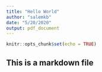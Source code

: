 ```yaml
---
title: "Hello World"
author: "salemkb"
date: "5/20/2020"
output: pdf_document
---
```


```r
knitr::opts_chunk$set(echo = TRUE)
```

## This is a markdown file

